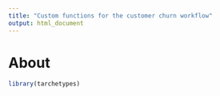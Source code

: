 ```yaml
---
title: "Custom functions for the customer churn workflow"
output: html_document
---
```


# About

```r
library(tarchetypes)
```
